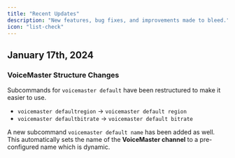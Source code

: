 ```yaml
---
title: "Recent Updates"
description: "New features, bug fixes, and improvements made to bleed."
icon: "list-check"
---
```


## January 17th, 2024

### VoiceMaster Structure Changes

Subcommands for `voicemaster default` have been restructured to make it easier to use.

- `voicemaster defaultregion` -> `voicemaster default region`
- `voicemaster defaultbitrate` -> `voicemaster default bitrate`

A new subcommand `voicemaster default name` has been added as well.
This automatically sets the name of the **VoiceMaster channel** to a pre-configured name which is dynamic.
